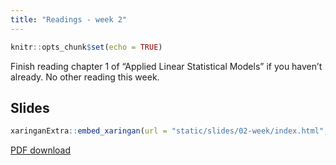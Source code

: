 ```yaml
---
title: "Readings - week 2"
---
```


```r
knitr::opts_chunk$set(echo = TRUE)
```

Finish reading chapter 1 of "Applied Linear Statistical Models" if you haven't already. No other reading this week.

## Slides

```r
xaringanExtra::embed_xaringan(url = "static/slides/02-week/index.html", ratio = "16:9")
```

[PDF download](static/slides/02-week/02-week.pdf)
